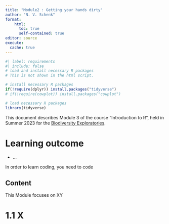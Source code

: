 ```yaml
---
title: "Module2 : Getting your hands dirty"
author: "N. V. Schenk"
format: 
    html:
      toc: true
      self-contained: true
editor: source
execute: 
  cache: true
---
```



```r
#| label: requirements
#| include: false
# load and install necessary R packages
# This is not shown in the html script.

# install necessary R packages
if(!require(dplyr)) install.packages("tidyverse")
# if(!require(cowplot)) install.packages("cowplot")

# load necessary R packages
library(tidyverse)
```


This document describes Module 3 of the course "Introduction to R", held in Summer 2023 for the [Biodiversity Exploratories](www.biodiversity-exploratories.de).

# Learning outcome

- ...


:::{.callout-tip}
In order to learn coding, you need to code
:::



## Content

This Module focuses on XY



# 1.1 X
